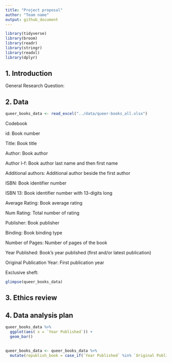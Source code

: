```yaml
---
title: "Project proposal"
author: "Team name"
output: github_document
---
```


```r
library(tidyverse)
library(broom)
library(readr)
library(stringr)
library(readxl)
library(dplyr)
```

## 1. Introduction

General Research Question: 

## 2. Data

```r

queer_books_data <- read_excel("../data/queer-books_all.xlsx")

```

Codebook

id: Book number

Title: Book title

Author: Book author

Author l-f: Book author last name and then first name

Additional authors: Additional author beside the first author

ISBN: Book identifier number

ISBN 13: Book identifier number with 13-digits long

Average Rating: Book average rating 

Num Rating: Total number of rating 

Publisher: Book publisher

Binding: Book binding type

Number of Pages: Number of pages of the book

Year Published: Book’s year published (first and/or latest publication)

Original Publication Year: First publication year

Exclusive sheft: 

```r
glimpse(queer_books_data)
```


## 3. Ethics review

## 4. Data analysis plan

```r
queer_books_data %>%
  ggplot(aes( x = `Year Published`)) +
  geom_bar()
  
```

```r
queer_books_data <- queer_books_data %>% 
  mutate(republish_book = case_if(`Year Published` %in% `Original Publication Year`))
  
```

